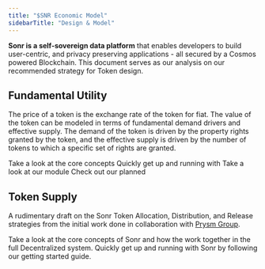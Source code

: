 ```yaml
---
title: "$SNR Economic Model"
sidebarTitle: "Design & Model"
---
```


**Sonr is a self-sovereign data platform** that enables developers to build user-centric, and privacy preserving applications - all secured by a Cosmos powered Blockchain. This document serves as our analysis on our recommended strategy for Token design.

## Fundamental Utility

The price of a token is the exchange rate of the token for fiat. The value of the token can be modeled in terms of fundamental demand drivers and effective supply. The demand of the token is driven by the property rights granted by the token, and the effective supply is driven by the number of tokens to which a specific set of rights are granted.

<CardGroup cols={2}>
  <Card
    title="Payments"
    icon="lightbulb-on"
    iconType="duotone"
    color="#0077C9"
    href="/content/3/token/2"
  >
    Take a look at the core concepts
  </Card>
  <Card
    title="Staking"
    icon="rocket-launch"
    iconType="duotone"
    color="#FFA500"
    href="/content/3/token/3"
  >
    Quickly get up and running with
  </Card>
  <Card
    title="Governance"
    icon="cubes"
    iconType="duotone"
    color="#9B30FF"
    href="/content/3/token/4"
  >
    Take a look at our module
  </Card>
  <Card
    title="Rewards"
    icon="bullseye-arrow"
    iconType="duotone"
    color="#00FF00"
    href="/content/3/token/5"
  >
    Check out our planned
  </Card>
</CardGroup>

<br />

## Token Supply

A rudimentary draft on the Sonr Token Allocation, Distribution, and Release strategies from the initial work done in collaboration with [Prysm Group](https://prysmgroup.io).

<CardGroup cols={2}>
  <Card
    title="Allocation"
    icon="lightbulb-on"
    iconType="duotone"
    color="#00FFFF"
    href="/content/3/token/6"
  >
    Take a look at the core concepts of Sonr and how the work together in the
    full Decentralized system.
  </Card>
  <Card
    title="Distribution"
    icon="rocket-launch"
    iconType="duotone"
    color="#FFDAB9"
    href="/content/3/token/7"
  >
    Quickly get up and running with Sonr by following our getting started guide.
  </Card>
</CardGroup>
